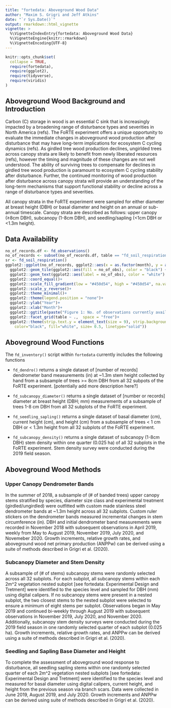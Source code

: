 ---
title: "fortedata: Aboveground Wood Data"
author: "Maxim S. Grigri and Jeff Atkins"
date: "`r Sys.Date()`"
output: rmarkdown::html_vignette
vignette: >
  %\VignetteIndexEntry{fortedata: Aboveground Wood Data}
  %\VignetteEngine{knitr::rmarkdown}
  %\VignetteEncoding{UTF-8}
---

```{r setup, include = FALSE}
knitr::opts_chunk$set(
  collapse = TRUE,
  require(fortedata),
  require(ggplot2),
  require(tidyverse),
  require(viridis)
)
```

## Aboveground Wood Background and Introduction

Carbon (C) storage in wood is an essential C sink that is increasingly impacted by a broadening range of disturbance types and severities in North America (refs). The FoRTE experiment offers a unique opportunity to evaluate the immediate changes in aboveground wood production after disturbance that may have long-term implications for ecosystem C cycling dynamics (refs). As girdled tree wood production declines, ungirlded trees across canopy strata are likely to benefit from newly liberated resources (refs), however the timing and magnitude of these changes are not well understood. The ability of surviving trees to compensate for declines in girdled tree wood production is paramount to ecosystem C cycling stability after disturbance. Further, the continued monitoring of wood production after disturbance across canopy strata will provide an understanding of the long-term mechanisms that support functional stability or decline across a range of disturbance types and severities.

All canopy strata in the FoRTE experiment were sampled for either diameter at breast height (DBH) or basal diameter and height on an annual or sub-annual timescale. Canopy strata are described as follows: upper canopy (≥8cm DBH), subcanopy (1-8cm DBH), and seedling/sapling (<1cm DBH or <1.3m height). 

## Data Availability

```{r observations, fig.asp = 0.6, fig.width=6, echo = FALSE, message=FALSE, warning=FALSE}
no_of_records.df <- fd_observations()
no_of_records <- subset(no_of_records.df, table == "fd_soil_respiration")
sr <- fd_soil_respiration()
ggplot2::ggplot(no_of_records, ggplot2::aes(x = as.factor(month), y = as.integer(year), fill= no_of_obs)) +
  ggplot2::geom_tile(ggplot2::aes(fill = no_of_obs), color = "black") +
  ggplot2::geom_text(ggplot2::aes(label = no_of_obs), color = "white") +
  ggplot2::coord_equal()+
  ggplot2::scale_fill_gradient(low = "#450d54", high = "#450d54", na.value = 'white')+
  ggplot2::scale_y_reverse()+
  ggplot2::theme_minimal()+
  ggplot2::theme(legend.position = "none")+
  ggplot2::ylab("Year")+
  ggplot2::xlab("Month")+
  ggplot2::ggtitle(paste("Figure 1: No. of observations currently available \nin soil respiration dataset as of:", Sys.Date()))+
  ggplot2::facet_grid(table ~ .,  space = "free")+
  ggplot2::theme(strip.text.y = element_text(size = 9), strip.background = element_rect(
    color="black", fill="white", size= 0.5, linetype="solid"))
```

## Aboveground Wood Functions

The `fd_inventory()` script within `fortedata` currently includes the following functions

* `fd_dendro()` returns a single dataset of [number of records] dendrometer band measurements (in) at ~1.3m stem height collected by hand from a subsample of trees >= 8cm DBH from all 32 subpots of the FoRTE experiment. [potentially add more description here?]

* `fd_subcanopy_diameter()` returns a single dataset of [number or records] diameter at breast height (DBH; mm) measurements of a subsample of trees 1-8 cm DBH from all 32 subplots of the FoRTE experiment. 

* `fd_seedling_sapling()` returns a single dataset of basal diameter (cm), current height (cm), and height (cm) from a subsample of trees < 1 cm DBH or < 1.3m height from all 32 subplots of the FoRTE experiment. 

* `fd_subcanopy_density()` returns a single dataset of subcanopy (1-8cm DBH) stem density within one quarter (0.025 ha) of all 32 subplots in the FoRTE experiment. Stem density survey were conducted during the 2019 field season.

## Aboveground Wood Methods 

### Upper Canopy Dendrometer Bands 

In the summer of 2018, a subsample of (# of banded trees) upper canopy stems  stratified by species, diameter size class and experimental treatment (girdled/ungirdled) were outfitted with custom made stainless steel dendrometer bands at ~1.3m height across all 32 subplots. Custom ruler stickers on the dendrometer bands measured incremental changes in stem circumference (in). DBH and initial dendrometer band measurements were recorded in November 2018 with subsequent observations in April 2019, weekly from May to August 2019, November 2019, July 2020, and Novemeber 2020. Growth increments, relative growth rates, and aboveground wood net primary production (ANPPw) can be derived using a suite of methods described in Grigri et al. (2020).

### Subcanopy Diameter and Stem Density

A subsample of (# of stems) subcanopy stems were randomly selected across all 32 subplots. For each subplot, all subcanopy stems within each 2m^2 vegetation nested subplot [see fortedata: Experimental Design and Tretment] were identified to the species level and sampled for DBH (mm) using digital calipers. If no subcanopy stems were present in a nested subplot, the two closest stems to the nested subplot were selected to ensure a minimum of eight stems per subplot. Observations began in May 2019 and continued bi-weekly through August 2019 with subsequent observations in November 2019, July 2020, and November 2020. Additionally, subcanopy stem density surveys were conducted during the 2019 field season in one randomly selected quarter of each subplot (0.025 ha). Growth increments, relative growth rates, and ANPPw can be derived using a suite of methods described in Grigri et al. (2020).

### Seedling and Sapling Base Diameter and Height

To complete the assessment of aboveground wood response to disturbance, all seedling sapling stems within one randomly selected quarter of each 2m^2 vegetation nested subplots [see fortedata: Experimental Design and Tretment] were identified to the species level and measured for basal diameter using digital calipers, current height, and height from the previous season via branch scars. Data were collected in June 2019, August 2019, and July 2020. Growth increments and ANPPw can be derived using suite of methods described in Grigri et al. (2020).



